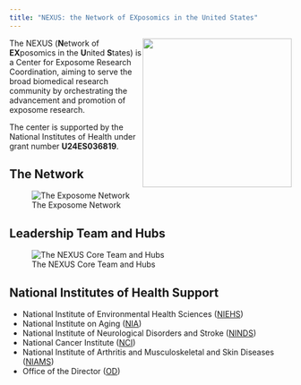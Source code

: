 ```yaml
---
title: "NEXUS: the Network of EXposomics in the United States"
---
```


![](images/nexusround.jpg){fig-alt="" fig-align="center" style="float: right;" width="266"}

The NEXUS (**N**etwork of **EX**posomics in the **U**nited **S**tates) is a Center for Exposome Research Coordination, aiming to serve the broad biomedical research community by orchestrating the advancement and promotion of exposome research.

The center is supported by the National Institutes of Health under grant number **U24ES036819**.




## The Network

![The Exposome Network](images/network.jpg){fig-alt="Network" fig-align="center"}

## Leadership Team and Hubs

![The NEXUS Core Team and Hubs](images/team.jpg){fig-alt="Core team" fig-align="center"}

## National Institutes of Health Support

-   National Institute of Environmental Health Sciences ([NIEHS](https://www.niehs.nih.gov/))
-   National Institute on Aging ([NIA](https://www.nia.nih.gov/))
-   National Institute of Neurological Disorders and Stroke ([NINDS](https://www.ninds.nih.gov/))
-   National Cancer Institute ([NCI](https://www.cancer.gov/))
-   National Institute of Arthritis and Musculoskeletal and Skin Diseases ([NIAMS](https://www.niams.nih.gov/))
-   Office of the Director ([OD](https://www.nih.gov/institutes-nih/nih-office-director "Office of the Director"))
